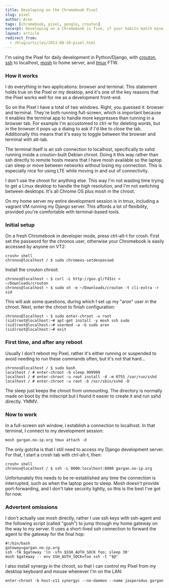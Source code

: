 ```yaml
---
title: Developing on the Chromebook Pixel
slug: pixel
author: Aron
tags: [chromebook, pixel, google, crouton]
excerpt: Developing on a Chromebook is fine, if your habits match mine.
layout: article
redirect_from:
  - /blog/articles/2013-08-20-pixel.html
---
```


I'm using the Pixel for daily development in Python/Django, with [crouton](https://github.com/dnschneid/crouton),
[ssh](https://chrome.google.com/webstore/detail/secure-shell/pnhechapfaindjhompbnflcldabbghjo?hl=en) to localhost,
[mosh](http://mosh.mit.edu) to home server, and [tmux](http://tmux.sourceforge.net) FTW.

### How it works

I do everything in two applications: browser and terminal. This statement
holds true on the Pixel or my desktop, and it's one of the key reasons that
the Pixel works well for me as a development front-end.

So on the Pixel I have a total of two windows. Right, you guessed it:
browser and terminal. They're both running full-screen, which is important
because it enables the terminal app to handle more keypresses than running
in a browser tab.  For example I'm accustomed to ctrl-w for deleting words,
but in the browser it pops up a dialog to ask if I'd like to close the tab.
Additionally this means that it's easy to toggle between the browser and
terminal with alt-tab.

The terminal itself is an ssh connection to localhost, specifically to sshd
running inside a crouton-built Debian chroot.  Doing it this way rather
than ssh directly to remote hosts means that I have mosh available so the
laptop can sleep or move between networks without losing my connection.
This is especially nice for using LTE while moving in and out of
connectivity.

I don't use the chroot for anything else. This way I'm not wasting time
trying to get a Linux desktop to handle the high resolution, and I'm not
switching between desktops. It's all Chrome OS plus mosh in the chroot.

On my home server my entire development session is in tmux, including
a vagrant VM running my Django server. This affords a lot of flexibility,
provided you're comfortable with terminal-based tools.

### Initial setup

On a fresh Chromebook in developer mode, press ctrl-alt-t for crosh. First
set the password for the chronos user, otherwise your Chromebook is easily
accessed by anyone on VT2:

    crosh> shell
    chronos@localhost / $ sudo chromeos-setdevpasswd

Install the crouton chroot:

    chronos@localhost ~ $ curl -L http://goo.gl/fd3zc > ~/Downloads/crouton
    chronos@localhost ~ $ sudo sh -e ~/Downloads/crouton -t cli-extra -r sid

This will ask some questions, during which I set up my "aron" user in the
chroot. Next, enter the chroot to finish configuration:

    chronos@localhost ~ $ sudo enter-chroot -u root
    (sid)root@localhost:~# apt-get install -y mosh ssh sudo
    (sid)root@localhost:~# usermod -a -G sudo aron
    (sid)root@localhost:~# exit

### First time, and after any reboot

Usually I don't reboot my Pixel, rather it's either running or suspended to
avoid needing to run these commands often, but it's not that hard...

    chronos@localhost / $ sudo bash
    localhost / # enter-chroot -b sleep 999999
    localhost / # enter-chroot -u root install -d -m 0755 /var/run/sshd
    localhost / # enter-chroot -u root -b /usr/sbin/sshd -D

The sleep just keeps the chroot from unmounting. The directory is normally
made on boot by the initscript but I found it easier to create it and run
sshd directly. YMMV.

### Now to work

In a full-screen ssh window, I establish a connection to localhost. In that
terminal, I connect to my development session:

    mosh gargan.no-ip.org tmux attach -d

The only gotcha is that I still need to access my Django development
server. For that, I start a crosh tab with ctrl-alt-t, then:

    crosh> shell
    chronos@localhost / $ ssh -L 8000:localhost:8000 gargan.no-ip.org

Unfortunately this needs to be re-established any time the connection is
interrupted, such as when the laptop goes to sleep. Mosh doesn't provide
port-forwarding, and I don't take security lightly, so this is the best
I've got for now.

### Advertent omissions

I don't actually use mosh directly, rather I use ssh keys with ssh-agent
and the following script (called "gosh") to jump through my home gateway on
the way to my server. It uses a short-lived ssh connection to forward the
agent to the gateway for the final hop:

    #!/bin/bash
    gateway=gargan.no-ip.org
    ssh -fA $gateway 'ln -sfn $SSH_AUTH_SOCK foo; sleep 30'
    mosh $gateway -- env SSH_AUTH_SOCK=foo ssh -t "$@"

I also install synergy in the chroot, so that I can control my Pixel from
my desktop keyboard and mouse whenever I'm on the LAN:

    enter-chroot -b host-x11 synergyc --no-daemon --name jasperodus gargan
